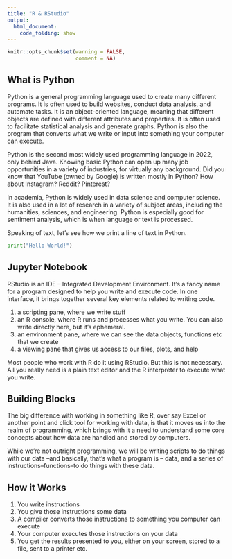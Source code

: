 ```yaml
---
title: "R & RStudio"
output:
  html_document:
    code_folding: show
---
```


```r
knitr::opts_chunk$set(warning = FALSE,
                      comment = NA)
```

## What is Python

Python is a general programming language used to create many different programs. It is often used to build websites, conduct data analysis, and automate tasks. It is an object-oriented language, meaning that different objects are defined with different attributes and properties. It is often used to facilitate statistical analysis and generate graphs. Python is also the program that converts what we write or input into something your computer can execute.

Python is the second most widely used programming language in 2022, only behind Java. Knowing basic Python can open up many job opportunities in a variety of industries, for virtually any background. Did you know that YouTube (owned by Google) is written mostly in Python? How about Instagram? Reddit? Pinterest?

In academia, Python is widely used in data science and computer science. It is also used in a lot of research in a variety of subject areas, including the humanities, sciences, and engineering. Python is especially good for sentiment analysis, which is when language or text is processed.

Speaking of text, let's see how we print a line of text in Python.

```Python
print("Hello World!")
```

## Jupyter Notebook

RStudio is an IDE -- Integrated Development Environment. It's a fancy name for a program designed to help you write and execute code. In one interface, it brings together several key elements related to writing code.

1. a scripting pane, where we write stuff
2. an R console, where R runs and processes what you write. You can also write directly here, but it's ephemeral.
3. an environment pane, where we can see the data objects, functions etc that we create
4. a viewing pane that gives us access to our files, plots, and help

:::note

Most people who work with R do it using RStudio. But this is not necessary. All you really need is a plain text editor and the R interpreter to execute what you write.

:::

## Building Blocks

The big difference with working in something like R, over say Excel or another point and click tool for working with data, is that it moves us into the realm of programming, which brings with it a need to understand some core concepts about how data are handled and stored by computers.

While we're not outright programming, we will be writing scripts to do things with our data --and basically, that's what a program is -- data, and a series of instructions--functions--to do things with these data.

## How it Works

1. You write instructions
2. You give those instructions some data
3. A compiler converts those instructions to something you computer can execute
4. Your computer executes those instructions on your data
5. You get the results presented to you, either on your screen, stored to a file, sent to a printer etc.